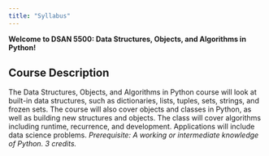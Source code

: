 ```yaml
---
title: "Syllabus"
---
```


**Welcome to DSAN 5500: Data Structures, Objects, and Algorithms in Python!**

## Course Description

The Data Structures, Objects, and Algorithms in Python course will look at built-in data structures, such as dictionaries, lists, tuples, sets, strings, and frozen sets. The course will also cover objects and classes in Python, as well as building new structures and objects. The class will cover algorithms including runtime, recurrence, and development. Applications will include data science problems. *Prerequisite: A working or intermediate knowledge of Python. 3 credits.*
